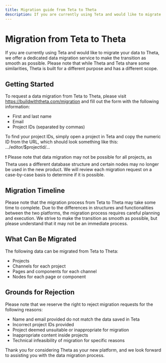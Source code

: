 ```yaml
---
title: Migration guide from Teta to Theta
description: If you are currently using Teta and would like to migrate your data to Theta, we offer a dedicated data migration service to make the      transition as smooth as possible.
---
```


# Migration from Teta to Theta

If you are currently using Teta and would like to migrate your data to Theta, we offer a dedicated data migration service to make the transition as smooth as possible. Please note that while Theta and Teta share some similarities, Theta is built for a different purpose and has a different scope.

## Getting Started

To request a data migration from Teta to Theta, please visit https://buildwiththeta.com/migration and fill out the form with the following information:

- First and last name
- Email
- Project IDs (separated by commas)

To find your project IDs, simply open a project in Teta and copy the numeric ID from the URL, which should look something like this: .../editor/$projectId/...

❗ Please note that data migration may not be possible for all projects, as Theta uses a different database structure and certain nodes may no longer be used in the new product. We will review each migration request on a case-by-case basis to determine if it is possible.

## Migration Timeline
Please note that the migration process from Teta to Theta may take some time to complete. Due to the differences in structures and functionalities between the two platforms, the migration process requires careful planning and execution. We strive to make the transition as smooth as possible, but please understand that it may not be an immediate process.

## What Can Be Migrated

The following data can be migrated from Teta to Theta:

- Projects
- Channels for each project
- Pages and components for each channel
- Nodes for each page or component

## Grounds for Rejection

Please note that we reserve the right to reject migration requests for the following reasons:

- Name and email provided do not match the data saved in Teta
- Incorrect project IDs provided
- Project deemed unsuitable or inappropriate for migration
- Inappropriate content inside projects
- Technical infeasibility of migration for specific reasons

Thank you for considering Theta as your new platform, and we look forward to assisting you with the data migration process.
